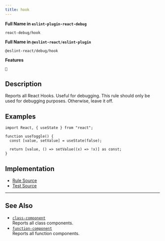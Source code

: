 ```yaml
---
title: hook
---
```


**Full Name in `eslint-plugin-react-debug`**

```plain copy
react-debug/hook
```

**Full Name in `@eslint-react/eslint-plugin`**

```plain copy
@eslint-react/debug/hook
```

**Features**

`🐞`

## Description

Reports all React Hooks. Useful for debugging. This rule should only be used for debugging purposes. Otherwise, leave it off.

## Examples

```tsx
import React, { useState } from "react";

function useToggle() {
  const [value, setValue] = useState(false);

  return [value, () => setValue((x) => !x)] as const;
}
```

## Implementation

- [Rule Source](https://github.com/Rel1cx/eslint-react/tree/main/packages/plugins/eslint-plugin-react-debug/src/rules/hook.ts)
- [Test Source](https://github.com/Rel1cx/eslint-react/tree/main/packages/plugins/eslint-plugin-react-debug/src/rules/hook.spec.ts)

---

## See Also

- [`class-component`](./debug-class-component)\
  Reports all class components.
- [`function-component`](./debug-function-component)\
  Reports all function components.
